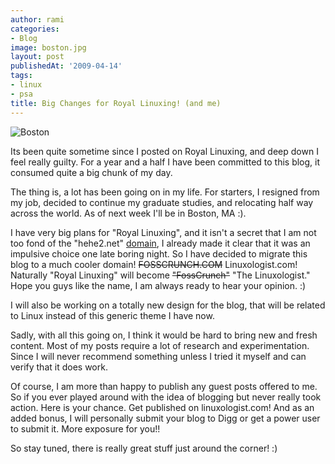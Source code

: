 ```yaml
---
author: rami
categories:
- Blog
image: boston.jpg
layout: post
publishedAt: '2009-04-14'
tags:
- linux
- psa
title: Big Changes for Royal Linuxing! (and me)
---
```


![Boston](/assets/images/content/blog/boston.jpg)

Its been quite sometime since I posted on Royal Linuxing, and deep down I feel really guilty. For a year and a half I have been committed to this blog, it consumed quite a big chunk of my day.

The thing is, a lot has been going on in my life. For starters, I resigned from my job, decided to continue my graduate studies, and relocating half way across the world. As of next week I'll be in Boston, MA :).

I have very big plans for "Royal Linuxing", and it isn't a secret that I am not too fond of the "hehe2.net" [domain](/blog/change-we-can-understand), I already made it clear that it was an impulsive choice one late boring night. So I have decided to migrate this blog to a much cooler domain! <s>FOSSCRUNCH.COM</s> Linuxologist.com! Naturally "Royal Linuxing" will become <s>"FossCrunch"</s> "The Linuxologist." Hope you guys like the name, I am always ready to hear your opinion. :)


I will also be working on a totally new design for the blog, that will be related to Linux instead of this generic theme I have now.

Sadly, with all this going on, I think it would be hard to bring new and fresh content. Most of my posts require a lot of research and experimentation. Since I will never recommend something unless I tried it myself and can verify that it does work.

Of course, I am more than happy to publish any guest posts offered to me. So if you ever played around with the idea of blogging but never really took action. Here is your chance. Get published on linuxologist.com! And as an added bonus, I will personally submit your blog to Digg or get a power user to submit it. More exposure for you!!

So stay tuned, there is really great stuff just around the corner! :)
